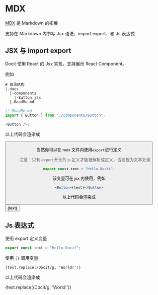 # MDX

[MDX](https://mdxjs.com/docs/what-is-mdx/) 是 Markdown 的拓展

支持在 Markdown 内书写 Jsx 语法、import export、和 Js 表达式

## JSX 与 import export

Docit 使用 React 的 Jsx 实现，支持展示 React Component。

例如

```
# 目录结构
|-docs
  |-components
    |-Button.jsx
  |-ReadMe.md
```

```js
// ReadMe.md
import { Button } from "./components/Button";

<Button />;
```

以上代码会渲染成


<Button />

当然你可以在 mdx 文件内使用`export`进行定义

> 注意：只有 export 开头的 js 定义才能被解析成定义，否则视为文本处理

```js
export const text = "Hello Docit";
```


该变量可在 jsx 内使用，例如

```jsx
<Button>{text}</Button>
```

以上代码会渲染成

<Button>{text}</Button>

## Js 表达式

使用 export 定义变量

```js
export const text = "Hello Docit";
```

使用 `{}` 调用变量

```
{text.replace(/Docit/g, 'World!')}
```

以上代码会渲染成

{text.replace(/Docit/g, 'World!')}
